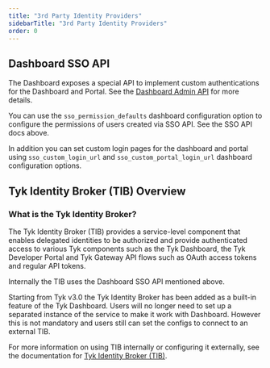 ```yaml
---
title: "3rd Party Identity Providers"
sidebarTitle: "3rd Party Identity Providers"
order: 0
---
```


## Dashboard SSO API
The Dashboard exposes a special API to implement custom authentications for the Dashboard and Portal. See the [Dashboard Admin API](/tyk-apis/tyk-dashboard-admin-api/sso) for more details.

You can use the `sso_permission_defaults` dashboard configuration option to configure the permissions of users created via SSO API. See the SSO API docs above.

In addition you can set custom login pages for the dashboard and portal using `sso_custom_login_url` and `sso_custom_portal_login_url` dashboard configuration options.

## Tyk Identity Broker (TIB) Overview 

### What is the Tyk Identity Broker?

The Tyk Identity Broker (TIB) provides a service-level component that enables delegated identities to be authorized and provide authenticated access to various Tyk components such as the Tyk Dashboard, the Tyk Developer Portal and Tyk Gateway API flows such as OAuth access tokens and regular API tokens.

Internally the TIB uses the Dashboard SSO API mentioned above.

Starting from Tyk v3.0 the Tyk Identity Broker has been added as a built-in feature of the Tyk Dashboard. Users will no longer need to set up a separated instance of the service to make it work with Dashboard. However this is not mandatory and users still can set the configs to connect to an external TIB. 

For more information on using TIB internally or configuring it externally, see the documentation for [Tyk Identity Broker (TIB)](/tyk-identity-broker).
